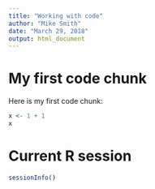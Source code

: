 ```yaml
---
title: "Working with code"
author: "Mike Smith"
date: "March 29, 2018"
output: html_document
---
```


# My first code chunk

Here is my first code chunk:

```r
x <- 1 + 1
x
```

# Current R session

```r
sessionInfo()
```